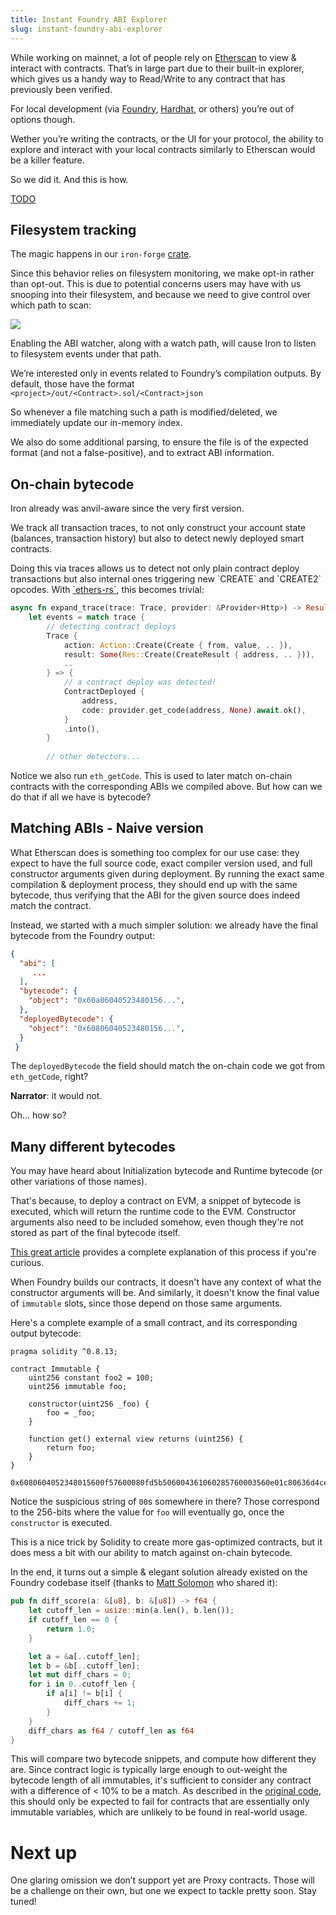 ```yaml
---
title: Instant Foundry ABI Explorer
slug: instant-foundry-abi-explorer
---
```

While working on mainnet, a lot of people rely on [Etherscan](https://etherscan.io/) to view & interact with contracts. That’s in large part due to their built-in explorer, which gives us a handy way to Read/Write to any contract that has previously been verified.

For local development (via [Foundry](https://getfoundry.sh/), [Hardhat](https://hardhat.org/), or others) you’re out of options though.

Wether you’re writing the contracts, or the UI for your protocol, the ability to explore and interact with your local contracts similarly to Etherscan would be a killer feature.

So we did it. And this is how.

[TODO](./forge-abis.mp4)

## Filesystem tracking

The magic happens in our `iron-forge` [crate](https://github.com/iron-wallet/iron/tree/3a33e1c2f70c169f34d7a9f6b5b365b1f457f7ba/crates/forge).

Since this behavior relies on filesystem monitoring, we make opt-in rather than opt-out. This is due to potential concerns users may have with us snooping into their filesystem, and because we need to give control over which path to scan:

![](https://images.mirror-media.xyz/publication-images/-C27pq_21npLqDygj25Bm.png?height=330&width=756)

Enabling the ABI watcher, along with a watch path, will cause Iron to listen to filesystem events under that path.

We’re interested only in events related to Foundry’s compilation outputs. By default, those have the format `<project>/out/<Contract>.sol/<Contract>json`

So whenever a file matching such a path is modified/deleted, we immediately update our in-memory index.

We also do some additional parsing, to ensure the file is of the expected format (and not a false-positive), and to extract ABI information.

## On-chain bytecode

Iron already was anvil-aware since the very first version.

We track all transaction traces, to not only construct your account state (balances, transaction history) but also to detect newly deployed smart contracts.

Doing this via traces allows us to detect not only plain contract deploy transactions but also internal ones triggering new \`CREATE\` and \`CREATE2\` opcodes. With [\`ethers-rs\`](https://github.com/gakonst/ethers-rs), this becomes trivial:

```rust
async fn expand_trace(trace: Trace, provider: &Provider<Http>) -> Result<Vec<Event>> {
    let events = match trace {
        // detecting contract deploys
        Trace {
            action: Action::Create(Create { from, value, .. }),
            result: Some(Res::Create(CreateResult { address, .. })),
            ..
        } => {
            // a contract deploy was detected!
            ContractDeployed {
                address,
                code: provider.get_code(address, None).await.ok(),
            }
            .into(),
        }
        
        // other detectors...
```

Notice we also run `eth_getCode`. This is used to later match on-chain contracts with the corresponding ABIs we compiled above. But how can we do that if all we have is bytecode?

## Matching ABIs - Naive version

What Etherscan does is something too complex for our use case: they expect to have the full source code, exact compiler version used, and full constructor arguments given during deployment. By running the exact same compilation & deployment process, they should end up with the same bytecode, thus verifying that the ABI for the given source does indeed match the contract.

Instead, we started with a much simpler solution: we already have the final bytecode from the Foundry output:

```Contract.json
{
  "abi": [
     ...
  ],
  "bytecode": {
    "object": "0x60a06040523480156...",
  },
  "deployedBytecode": {
    "object": "0x60806040523480156...",
  }
 }
```

The `deployedBytecode` the field should match the on-chain code we got from `eth_getCode`, right?

**Narrator**: it would not.

Oh... how so?

## Many different bytecodes

You may have heard about Initialization bytecode and Runtime bytecode (or other variations of those names).

That's because, to deploy a contract on EVM, a snippet of bytecode is executed, which will return the runtime code to the EVM. Constructor arguments also need to be included somehow, even though they're not stored as part of the final bytecode itself.

[This great article](https://monokh.com/posts/ethereum-contract-creation-bytecode) provides a complete explanation of this process if you're curious.

When Foundry builds our contracts, it doesn't have any context of what the constructor arguments will be. And similarly, it doesn't know the final value of `immutable` slots, since those depend on those same arguments.

Here's a complete example of a small contract, and its corresponding output bytecode:

```solidity
pragma solidity ^0.8.13;

contract Immutable {
    uint256 constant foo2 = 100;
    uint256 immutable foo;

    constructor(uint256 _foo) {
        foo = _foo;
    }

    function get() external view returns (uint256) {
        return foo;
    }
}
```

```
0x6080604052348015600f57600080fd5b506004361060285760003560e01c80636d4ce63c14602d575b600080fd5b7f000000000000000000000000000000000000000000000000000000000000000060405190815260200160405180910390f3fea26469706673582212206f04587d461cb9f9fe7b19bf7852e50cc53895de0dac97be2d89329df50e452c64736f6c63430008140033
```

Notice the suspicious string of `00`s somewhere in there? Those correspond to the 256-bits where the value for `foo` will eventually go, once the `constructor` is executed.

This is a nice trick by Solidity to create more gas-optimized contracts, but it does mess a bit with our ability to match against on-chain bytecode.

In the end, it turns out a simple & elegant solution already existed on the Foundry codebase itself (thanks to [Matt Solomon](https://twitter.com/msolomon44) who shared it):

```rust
pub fn diff_score(a: &[u8], b: &[u8]) -> f64 {
    let cutoff_len = usize::min(a.len(), b.len());
    if cutoff_len == 0 {
        return 1.0;
    }

    let a = &a[..cutoff_len];
    let b = &b[..cutoff_len];
    let mut diff_chars = 0;
    for i in 0..cutoff_len {
        if a[i] != b[i] {
            diff_chars += 1;
        }
    }
    diff_chars as f64 / cutoff_len as f64
}
```

This will compare two bytecode snippets, and compute how different they are. Since contract logic is typically large enough to out-weight the bytecode length of all immutables, it's sufficient to consider any contract with a difference of < 10% to be a match. As described in the [original code](https://github.com/foundry-rs/foundry/blob/02e430c20fb7ba1794f5cabdd7eb73182baf4e7e/common/src/contracts.rs#L96-L114), this should only be expected to fail for contracts that are essentially only immutable variables, which are unlikely to be found in real-world usage.

# Next up

One glaring omission we don’t support yet are Proxy contracts. Those will be a challenge on their own, but one we expect to tackle pretty soon. Stay tuned!

